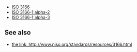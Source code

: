 *[[ISO 3166]]
*[[ISO 3166-1 alpha-2]]
*[[ISO 3166-1 alpha-3]]

==See also==

*[[the link: http://www.niso.org/standards/resources/3166.html]]